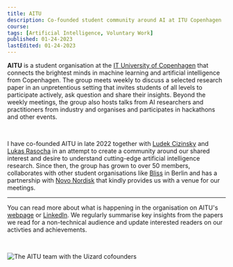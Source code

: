 ```yaml
---
title: AITU
description: Co-founded student community around AI at ITU Copenhagen
course:
tags: [Artificial Intelligence, Voluntary Work]
published: 01-24-2023
lastEdited: 01-24-2023
---
```


**AITU** is a student organisation at the [IT University of Copenhagen](https://en.itu.dk) that connects the brightest minds in machine learning and artificial intelligence from Copenhagen. The group meets weekly to discuss a selected research paper in an unpretentious setting that invites students of all levels to participate actively, ask question and share their insights. Beyond the weekly meetings, the group also hosts talks from AI researchers and practitioners from industry and organises and participates in hackathons and other events.

<br />

I have co-founded AITU in late 2022 together with [Ludek Cizinsky](https://cizinsky.cc) and [Lukas Rasocha](https://lukasrasocha.com) in an attempt to create a community around our shared interest and desire to understand cutting-edge artificial intelligence research. Since then, the group has grown to over 50 members, collaborates with other student organisations like [Bliss](https://bliss.berlin) in Berlin and has a partnership with [Novo Nordisk](https://www.novonordisk.com/) that kindly provides us with a venue for our meetings.

---

You can read more about what is happening in the organisation on AITU's [webpage](https://www.aitu.group) or [LinkedIn](https://www.linkedin.com/company/aitu-dk).
We regularly summarise key insights from the papers we read for a non-technical audience and update interested readers on our activties and achievements.

<br />

<Image
  src="/img/aitu-team.jpeg"
  alt="The AITU team with the Uizard cofounders"
  caption="The AITU team with the Uizard cofounders"
/>
